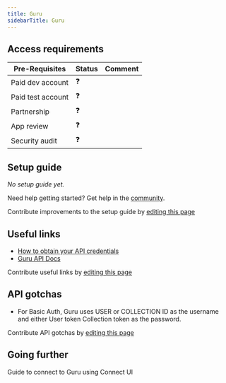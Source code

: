 ```yaml
---
title: Guru
sidebarTitle: Guru
---
```



<Overview />
<PreBuiltTooling />
<PreBuiltUseCases />

## Access requirements
| Pre-Requisites | Status | Comment|
| - | - | - |
| Paid dev account | ❓ |  |
| Paid test account | ❓ |  |
| Partnership | ❓ | |
| App review | ❓ |  |
| Security audit | ❓ | |


## Setup guide

_No setup guide yet._

<Tip>Need help getting started? Get help in the [community](https://nango.dev/slack).</Tip>

<Note>Contribute improvements to the setup guide by [editing this page](https://github.com/nangohq/nango/tree/master/docs-v2/integrations/all/guru.mdx)</Note>


## Useful links

-   [How to obtain your API credentials](https://help.getguru.com/docs/gurus-api#:~:text=Navigate%20to%20the%20Apps%20%26%20Integrations,Token%20and%20entering%20your%20name)
-   [Guru API Docs](https://developer.getguru.com/reference/authentication)

<Note>Contribute useful links by [editing this page](https://github.com/nangohq/nango/tree/master/docs-v2/integrations/all/guru.mdx)</Note>

## API gotchas

- For Basic Auth, Guru uses USER or COLLECTION ID as the username and either User token Collection token as the password.


<Note>Contribute API gotchas by [editing this page](https://github.com/nangohq/nango/tree/master/docs-v2/integrations/all/guru.mdx)</Note>

## Going further

<Card title="Connect to Guru" icon="link" href="/integrations/all/guru/connect" horizontal>
  Guide to connect to Guru using Connect UI
</Card>
